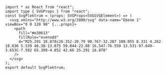 ```tsx
import * as React from "react";
import type { SVGProps } from "react";
const SvgPlektrum = (props: SVGProps<SVGSVGElement>) => (
  <svg xmlns="http://www.w3.org/2000/svg" data-name="Ebene 1" viewBox="0 0 128 98" {...props}>
    <path
      fill="#e30613"
      fillRule="evenodd"
      d="M25.291 18.878c26.352-20.79 90.767-32.287 100.055 8.331 4.262 18.636 5.539 46.38-13.075 59.844-22.88 16.547-76.559 13.531-97.649-3.653C-7.592 65.309-4.852 42.66 25.291 18.878"
    />
  </svg>
);
export default SvgPlektrum;

```